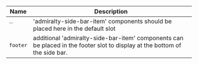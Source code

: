 
| Name | Description |
| --- | --- |
| `` | 'admiralty-side-bar-item' components should be placed here in the default slot |
| `footer` | additional 'admiralty-side-bar-item' components can be placed in the footer slot to display at the bottom of the side bar. |

